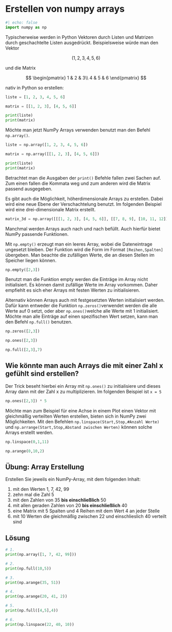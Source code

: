# Erstellen von numpy arrays

```python
#| echo: false
import numpy as np
```

Typischerweise werden in Python Vektoren durch Listen und Matrizen durch 
geschachtelte Listen ausgedrückt. Beispielsweise würde man den Vektor

:::: {layout-ncol=3 layout-valign="center" layout-halign="center"}
$$
(1, 2, 3, 4, 5, 6) 
$$

::: {.justify}
und die Matrix
:::

$$
\begin{pmatrix}
1 & 2 & 3\\
4 & 5 & 6
\end{pmatrix}
$$
::::

nativ in Python so erstellen:

```python
liste = [1, 2, 3, 4, 5, 6]

matrix = [[1, 2, 3], [4, 5, 6]]

print(liste)
print(matrix)
```

Möchte man jetzt NumPy Arrays verwenden benutzt man den Befehl `np.array()`. 

```python

liste = np.array([1, 2, 3, 4, 5, 6])

matrix = np.array([[1, 2, 3], [4, 5, 6]])

print(liste)
print(matrix)
```

Betrachtet man die Ausgaben der `print()` Befehle fallen zwei Sachen auf.
Zum einen fallen die Kommata weg und zum anderen wird die Matrix passend
ausgegeben.

Es gibt auch die Möglichkeit, höherdimensionale Arrays zu erstellen. Dabei 
wird eine neue Ebene der Verschachtelung benutzt. Im folgenden Beispiel wird 
eine drei-dimensionale Matrix erstellt.

```python
matrix_3d = np.array([[[1, 2, 3], [4, 5, 6]], [[7, 8, 9], [10, 11, 12]]])
```

Manchmal werden Arrays auch nach und nach befüllt. Auch hierfür bietet NumPy 
passende Funktionen. 

Mit `np.empty()` erzeugt man ein leeres Array, wobei die Dateneintrage ungesetzt 
bleiben. Der Funktion wird die Form im Format `[Reihen,Spalten]` übergeben. Man 
beachte die zufälligen Werte, die an diesen Stellen im Speicher liegen können.
```python
np.empty([2,3])
```

::: {.callout-warning #wrn-test}
Benutzt man die Funktion empty werden die Einträge im Array nicht initialisiert. 
Es können damit zufällige Werte im Array vorkommen. Daher empfiehlt es sich eher 
Arrays mit festen Werten zu initialisieren.
:::

Alternativ können Arrays auch mit festgesetzten Werten initialisiert werden. 
Dafür kann entweder die Funktion `np.zeros()`verwendet werden die alle Werte 
auf 0 setzt, oder aber `np.ones()`welche alle Werte mit 1 initialisiert. Möchte 
man alle Einträge auf einen spezifischen Wert setzen, kann man den Befehl 
`np.full()` benutzen.

```python
np.zeros([2,3])
```

```python
np.ones([2,3])
```

```python
np.full([2,3],7)
```

::: {.callout-tip collapse="true"}

## Wie könnte man auch Arrays die mit einer Zahl x gefühlt sind erstellen?

Der Trick beseht hierbei ein Array mit `np.ones()` zu initialisiere und dieses 
Array dann mit der Zahl x zu multiplizieren. Im folgenden Beispiel ist `x = 5`

```python
np.ones([2,3]) * 5
```
:::

Möchte man zum Beispiel für eine Achse in einem Plot einen Vektor mit 
gleichmäßig verteilten Werten erstellen, bieten sich in NumPy zwei 
Möglichkeiten. Mit den Befehlen `np.linspace(Start,Stop,#Anzahl Werte)` und 
`np.arrange(Start,Stop,Abstand zwischen Werten)` können solche Arrays erstellt 
werden.

```python
np.linspace(0,1,11)
```

```python
np.arange(0,10,2)
```

::: {.callout-tip collapse="true"}

## Übung: Array Erstellung

Erstellen Sie jeweils ein NumPy-Array, mit dem folgenden Inhalt:

1. mit den Werten 1, 7, 42, 99
2. zehn mal die Zahl 5
3. mit den Zahlen von 35 **bis einschließlich** 50
4. mit allen geraden Zahlen von 20 **bis einschließlich** 40
5. eine Matrix mit 5 Spalten und 4 Reihen mit dem Wert 4 an jeder Stelle
6. mit 10 Werten die gleichmäßig zwischen 22 und einschlieslich 40 verteilt sind

::: {.callout-caution icon="false" collapse="true"}

## Lösung

```python
# 1. 
print(np.array([1, 7, 42, 99]))
```

```python
# 2. 
print(np.full(10,5))
```

```python
# 3. 
print(np.arange(35, 51))
```

```python
# 4. 
print(np.arange(20, 41, 2))
```

```python
# 5. 
print(np.full([4,5],4))
```

```python
# 6. 
print(np.linspace(22, 40, 10))
```

:::

:::